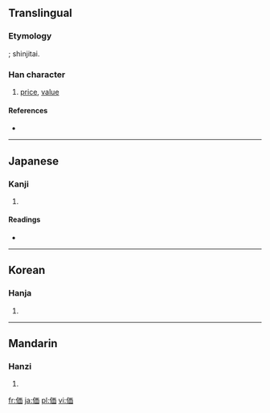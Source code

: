 {{also|價}}
==Translingual==
{{ja-forms|価|[[价]]|[[價]]}}

===Etymology===
{{Han simp|價|f=賈|t=西}}; shinjitai.

===Han character===
{{Han char|rn=9|rad=人|as=06|sn=8|four=|canj=人一中田 (OMLW)}}

# [[price]], [[value]]

====References====
* {{Han ref|kx=0102.291|dkj=00628|dj=0218.110|hdz=10146.010|uh=4FA1|ud=20385}}

----

==Japanese==

===Kanji===
{{ja-kanji|grade=5|rs=人06}}

# {{defn|Japanese}}

====Readings====
* {{ja-readings|on=[[か]] (ka)|kun=[[あたい]] (atai)}}

----

==Korean==

===Hanja===
{{ko-hanja|hangeul=가|rv=ga|mr=ka}}

# {{defn|Korean}}

----

==Mandarin==

===Hanzi===
{{cmn-hanzi|pin=[[jià]] ([[jia4]])|wg=chia<sup>4</sup>}}

# {{defn|Mandarin}}

[[fr:価]]
[[ja:価]]
[[pl:価]]
[[vi:価]]